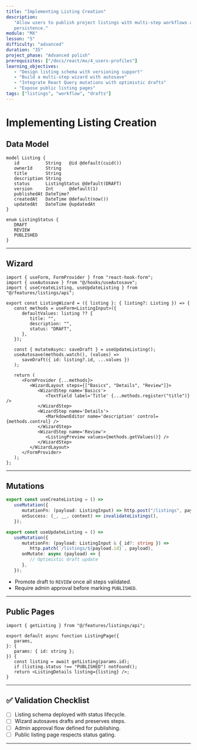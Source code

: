 ```yaml
---
title: "Implementing Listing Creation"
description:
   "Allow users to publish project listings with multi-step workflows and draft
   persistence."
module: "MX"
lesson: "5"
difficulty: "advanced"
duration: "35"
project_phase: "Advanced polish"
prerequisites: ["/docs/react/mx/4_users-profiles"]
learning_objectives:
   - "Design listing schema with versioning support"
   - "Build a multi-step wizard with autosave"
   - "Integrate React Query mutations with optimistic drafts"
   - "Expose public listing pages"
tags: ["listings", "workflow", "drafts"]
---
```


# Implementing Listing Creation

## Data Model

```prisma filename="prisma/schema.prisma"
model Listing {
   id          String   @id @default(cuid())
   ownerId     String
   title       String
   description String
   status      ListingStatus @default(DRAFT)
   version     Int      @default(1)
   publishedAt DateTime?
   createdAt   DateTime @default(now())
   updatedAt   DateTime @updatedAt
}

enum ListingStatus {
   DRAFT
   REVIEW
   PUBLISHED
}
```

---

## Wizard

```tsx filename="src/features/listings/ListingWizard.tsx"
import { useForm, FormProvider } from "react-hook-form";
import { useAutosave } from "@/hooks/useAutosave";
import { useCreateListing, useUpdateListing } from "@/features/listings/api";

export const ListingWizard = ({ listing }: { listing?: Listing }) => {
   const methods = useForm<ListingInput>({
      defaultValues: listing ?? {
         title: "",
         description: "",
         status: "DRAFT",
      },
   });

   const { mutateAsync: saveDraft } = useUpdateListing();
   useAutosave(methods.watch(), (values) =>
      saveDraft({ id: listing?.id, ...values })
   );

   return (
      <FormProvider {...methods}>
         <WizardLayout steps={["Basics", "Details", "Review"]}>
            <WizardStep name='Basics'>
               <TextField label='Title' {...methods.register("title")} />
            </WizardStep>
            <WizardStep name='Details'>
               <MarkdownEditor name='description' control={methods.control} />
            </WizardStep>
            <WizardStep name='Review'>
               <ListingPreview values={methods.getValues()} />
            </WizardStep>
         </WizardLayout>
      </FormProvider>
   );
};
```

---

## Mutations

```ts filename="src/features/listings/api.ts"
export const useCreateListing = () =>
   useMutation({
      mutationFn: (payload: ListingInput) => http.post("/listings", payload),
      onSuccess: (_, __, context) => invalidateListings(),
   });

export const useUpdateListing = () =>
   useMutation({
      mutationFn: (payload: ListingInput & { id?: string }) =>
         http.patch(`/listings/${payload.id}`, payload),
      onMutate: async (payload) => {
         // Optimistic draft update
      },
   });
```

-  Promote draft to `REVIEW` once all steps validated.
-  Require admin approval before marking `PUBLISHED`.

---

## Public Pages

```tsx filename="src/app/listings/[id]/page.tsx"
import { getListing } from "@/features/listings/api";

export default async function ListingPage({
   params,
}: {
   params: { id: string };
}) {
   const listing = await getListing(params.id);
   if (listing.status !== "PUBLISHED") notFound();
   return <ListingDetails listing={listing} />;
}
```

---

## ✅ Validation Checklist

-  [ ] Listing schema deployed with status lifecycle.
-  [ ] Wizard autosaves drafts and preserves steps.
-  [ ] Admin approval flow defined for publishing.
-  [ ] Public listing page respects status gating.

---

